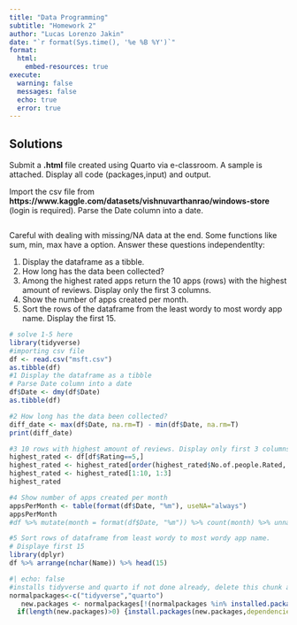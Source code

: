 ```yaml
---
title: "Data Programming"
subtitle: "Homework 2"
author: "Lucas Lorenzo Jakin"
date: "`r format(Sys.time(), '%e %B %Y')`"
format: 
  html:
    embed-resources: true
execute: 
  warning: false
  messages: false
  echo: true
  error: true
---
```


## Solutions

Submit a **.html** file created using Quarto via e-classroom. A sample is attached. Display all code (packages,input) and output.



Import the csv file from **https://www.kaggle.com/datasets/vishnuvarthanrao/windows-store** (login is required). Parse the Date column into a date.

```r

```

Careful with dealing with missing/NA data at the end. Some functions like sum, min, max have a 
 option.
Answer these questions independentlty:


1.  Display the dataframe as a tibble.
2.  How long has the data been collected?
3.  Among the highest rated apps return the 10 apps (rows) with the highest amount of reviews. Display only the first 3 columns.
4.  Show the number of apps created per month.
5.  Sort the rows of the dataframe from the least wordy to most wordy app name. Display the first 15.

```r
# solve 1-5 here
library(tidyverse)
#importing csv file
df <- read.csv("msft.csv")
as.tibble(df)
#1 Display the dataframe as a tibble
# Parse Date column into a date
df$Date <- dmy(df$Date)
as.tibble(df)

#2 How long has the data been collected?
diff_date <- max(df$Date, na.rm=T) - min(df$Date, na.rm=T)
print(diff_date)

#3 10 rows with highest amount of reviews. Display only first 3 columns
highest_rated <- df[df$Rating==5,]
highest_rated <- highest_rated[order(highest_rated$No.of.people.Rated, decreasing = T),]
highest_rated <- highest_rated[1:10, 1:3]
highest_rated

#4 Show number of apps created per month
appsPerMonth <- table(format(df$Date, "%m"), useNA="always")
appsPerMonth
#df %>% mutate(month = format(df$Date, "%m")) %>% count(month) %>% unname()

#5 Sort rows of dataframe from least wordy to most wordy app name.
# Displaye first 15
library(dplyr)
df %>% arrange(nchar(Name)) %>% head(15)
```

```r
#| echo: false
#installs tidyverse and quarto if not done already, delete this chunk after running it once.
normalpackages<-c("tidyverse","quarto")
   new.packages <- normalpackages[!(normalpackages %in% installed.packages()[,"Package"])]
  if(length(new.packages)>0) {install.packages(new.packages,dependencies =T,quiet = T)}
```

